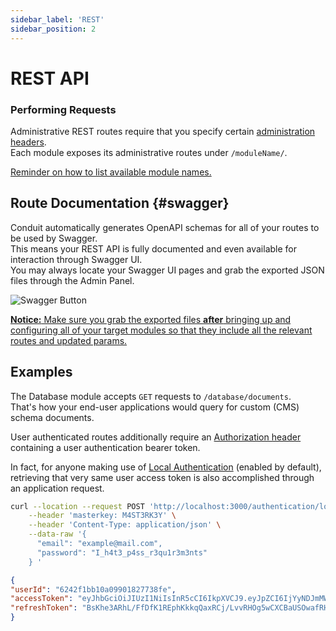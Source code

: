 ```yaml
---
sidebar_label: 'REST'
sidebar_position: 2
---
```


# REST API

### Performing Requests

Administrative REST routes require that you specify certain [administration headers](../#headers).<br />
Each module exposes its administrative routes under `/moduleName/`.

[//]: # (TODO: What about non-configurable module names?)
[Reminder on how to list available module names.](../../config#listing-available-modules)

## Route Documentation {#swagger}

Conduit automatically generates OpenAPI schemas for all of your routes to be used by Swagger.<br />
This means your REST API is fully documented and even available for interaction through Swagger UI.<br />
You may always locate your Swagger UI pages and grab the exported JSON files through the Admin Panel.

<div style={{textAlign: 'center'}}>

![Swagger Button](/v0.15/overview/home_topright_buttons.png)

</div>

<ins><strong>Notice:</strong> Make sure you grab the exported files <strong>after</strong> bringing up and configuring
all of your target modules so that they include all the relevant routes and updated params.</ins>

## Examples

The Database module accepts `GET` requests to `/database/documents`.<br />
That's how your end-user applications would query for custom (CMS) schema documents.

User authenticated routes additionally require an [Authorization header](./headers/#headers-auth)
containing a user authentication bearer token.

In fact, for anyone making use of [Local Authentication](../authentication/strategies#local) (enabled by default),
retrieving that very same user access token is also accomplished through an application request.

``` bash title="Request"
curl --location --request POST 'http://localhost:3000/authentication/local' \
    --header 'masterkey: M4ST3RK3Y' \
    --header 'Content-Type: application/json' \
    --data-raw '{
      "email": "example@mail.com",
      "password": "I_h4t3_p4ss_r3qu1r3m3nts"
    } '
```
``` json title="Response"
{
"userId": "6242f1bb10a09901827738fe",
"accessToken": "eyJhbGciOiJIUzI1NiIsInR5cCI6IkpXVCJ9.eyJpZCI6IjYyNDJmMWJiMTBhMDk5MDE4Mjc3MzhmZSIsImlhdCI6MTY0ODU1NDUyNywiZXhwIjoxNzM0OTU0NTI3fQ.Fjqa7ORBBF2giwG7OgiWr2HMgHDL7R6ddFq2E730Djc",
"refreshToken": "BsKhe3ARhL/FfDfK1REphKkkqQaxRCj/LvvRHOg5wCXCBaUSOwafRHyFYIttaORY/NmHS7NAuT6+knBQegVOwQ=="
}
```
